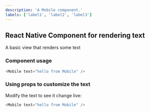 ```yaml
---
description: 'A Mobile component.'
labels: ['label1', 'label2', 'label3']
---
```



## React Native Component for rendering text

A basic view that renders some text

### Component usage
```js
<Mobile text="hello from Mobile" />
```

### Using props to customize the text

Modify the text to see it change live:
```js live
<Mobile text="hello from Mobile" />
```
